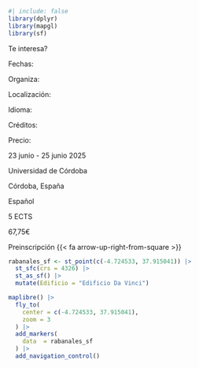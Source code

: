 
```r
#| include: false
library(dplyr)
library(mapgl)
library(sf)
```


::::::::::: mapcard
:::::::::: grid
::::::::: {.g-col-12 .g-col-lg-6}
::: mapcard__title
Te interesa?
:::

:::::: grid
::: {.g-col-4 .mapcard__opts}
Fechas:

Organiza:

Localización:

Idioma:

Créditos:

Precio:
:::

::: {.g-col-8 .mapcard__answ}
23 junio - 25 junio 2025

Universidad de Córdoba

Córdoba, España

Español

5 ECTS

67,75€
:::

::: {.g-col-12 .mapcard__btn .btn onclick="window.open('https://hdzvlf-adrian-cidre0gonz0lez.shinyapps.io/Summer-School-Preinscripcion/', '_blank')"}
Preinscripción {{< fa arrow-up-right-from-square >}}
:::

::::::

:::::::::

::: {.g-col-12 .g-col-lg-6 .mapcard__map}
```r
rabanales_sf <- st_point(c(-4.724533, 37.915041)) |> 
  st_sfc(crs = 4326) |> 
  st_as_sf() |> 
  mutate(Edificio = "Edificio Da Vinci")

maplibre() |> 
  fly_to(
    center = c(-4.724533, 37.915041),
    zoom = 3
  ) |>
  add_markers(
    data  = rabanales_sf
  ) |>
  add_navigation_control()
```
:::
::::::::::
:::::::::::
